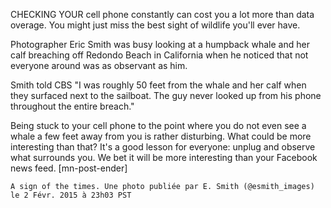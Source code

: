 CHECKING YOUR cell phone constantly can cost you a lot more than data overage. You might just miss the best sight of wildlife you'll ever have.

Photographer Eric Smith was busy looking at a humpback whale and her calf breaching off Redondo Beach in California when he noticed that not everyone around was as observant as him.

Smith told CBS "I was roughly 50 feet from the whale and her calf when they surfaced next to the sailboat. The guy never looked up from his phone throughout the entire breach."

Being stuck to your cell phone to the point where you do not even see a whale a few feet away from you is rather disturbing. What could be more interesting than that? It's a good lesson for everyone: unplug and observe what surrounds you. We bet it will be more interesting than your Facebook news feed. [mn-post-ender]


    A sign of the times. Une photo publiée par E. Smith (@esmith_images) le 2 Févr. 2015 à 23h03 PST
